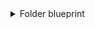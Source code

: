 <details>
<summary>Folder blueprint</summary>

```json showLineNumbers
{
  "identifier": "gitlabFolder",
  "title": "Folder",
  "icon": "Gitlab",
  "schema": {
    "properties": {
      "readme": {
        "title": "README",
        "type": "string",
        "format": "markdown"
      },
      "url": {
        "title": "Folder URL",
        "type": "string",
        "format": "url"
      }
    },
    "required": []
  },
  "mirrorProperties": {},
  "calculationProperties": {},
  "relations": {
    "repository": {
      "title": "Repository",
      "target": "gitlabRepository",
      "required": false,
      "many": false
    }
  }
}
```

</details>
